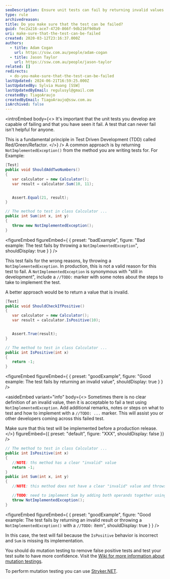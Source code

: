 ```yaml
---
seoDescription: Ensure unit tests can fail by returning invalid values or throwing `NotImplementedException()` with TODO markers. This helps prevent useless tests and enables effective Red/Green/Refactor cycles in Test-Driven Development (TDD).
type: rule
archivedreason:
title: Do you make sure that the test can be failed?
guid: fec2a216-ace7-4720-866f-9db216f9d0a9
uri: make-sure-that-the-test-can-be-failed
created: 2020-03-12T23:16:37.000Z
authors:
  - title: Adam Cogan
    url: https://ssw.com.au/people/adam-cogan
  - title: Jason Taylor
    url: https://ssw.com.au/people/jason-taylor
related: []
redirects:
  - do-you-make-sure-that-the-test-can-be-failed
lastUpdated: 2024-06-21T16:59:25.000Z
lastUpdatedBy: Sylvia Huang [SSW]
lastUpdatedByEmail: regulusyl@gmail.com
createdBy: TiagoAraujo
createdByEmail: TiagoAraujo@ssw.com.au
isArchived: false
---
```


<introEmbed
  body={<>
It's important that the unit tests you develop are capable of failing and that you have seen it fail. A test that can never fail isn't helpful for anyone.

This is a fundamental principle in Test Driven Development (TDD) called Red/Green/Refactor.
  </>}
/>
A common approach is by returning `NotImplementedException()` from the method you are writing tests for. For Example:

```cs
[Test]
public void ShouldAddTwoNumbers()
{
   var calculator = new Calculator();
   var result = calculator.Sum(10, 11);


   Assert.Equal(21, result);
}

// The method to test in class Calculator ...
public int Sum(int x, int y)
{
   throw new NotImplementedException();
}
```

<figureEmbed figureEmbed={ {
  preset: "badExample",
  figure: "Bad example: The test fails by throwing a `NotImplementedException`",
  shouldDisplay: true
} } />


This test fails for the wrong reasons, by throwing a `NotImplementedException`. In production, this is not a valid reason for this test to fail.
A `NotImplementedException` is synonymous with "still in development", include a `//TODO:` marker with some notes about the steps to take to implement the test.

A better approach would be to return a value that is invalid.

```cs
[Test]
public void ShouldCheckIfPositive()
{
   var calculator = new Calculator();
   var result = calculator.IsPositive(10);


   Assert.True(result);
}

// The method to test in class Calculator ...
public int IsPositive(int x)
{
   return -1;
}
```

<figureEmbed figureEmbed={ {
  preset: "goodExample",
  figure: "Good example: The test fails by returning an invalid value",
  shouldDisplay: true
} } />


<asideEmbed
  variant="info"
  body={<>
    Sometimes there is no clear definition of an invalid value, then it is acceptable to fail a test using `NotImplementedException`. Add additional remarks, notes or steps on what to test and how to implement with a `//TODO: ...` marker. This will assist you or other developers coming across this failed test.

Make sure that this test will be implemented before a production release.
  </>}
  figureEmbed={{
    preset: "default",
    figure: "XXX",
    shouldDisplay: false
  }}
/>

```cs
// The method to test in class Calculator ...
public int IsPositive(int x)
{
   //NOTE: ths method has a clear "invalid" value
   return -1;
}
public int Sum(int x, int y)
{
   //NOTE: this method does not have a clear "invalid" value and throws a NotImplementedException and includes a TODO marker

   //TODO: need to implement Sum by adding both operands together using return x + y;
   throw NotImplementedException();
}
```

<figureEmbed figureEmbed={ {
  preset: "goodExample",
  figure: "Good example: The test fails by returning an invalid result or throwing a `NotImplementedException()` with a `//TODO:` item",
  shouldDisplay: true
} } />


In this case, the test will fail because the `IsPositive` behavior is incorrect and `Sum` is missing its implementation.

You should do mutation testing to remove false positive tests and test your test suite to have more confidence. Visit the [Wiki for more information about mutation testings](https://en.wikipedia.org/wiki/Mutation_testing).

To perform mutation testing you can use [Stryker.NET](https://stryker-mutator.io/docs/stryker-net/introduction/).
